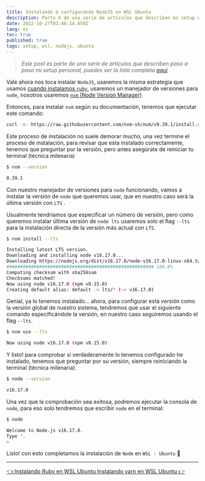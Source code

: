 ```yaml
---
title: Instalando & configurando NodeJS en WSL Ubuntu
description: Parte 6 de una serie de artículos que describen mi setup en WSL Ubuntu
date: 2022-10-27T03:46:14.859Z
lang: es
toc: true
published: true
tags: setup, wsl, nodejs, ubuntu
---
```


> _Este post es parte de una serie de artículos que describen paso a paso mi setup personal, puedes ver la lista completa [aquí](/articles/mi-setup-desarrollo-wsl-ubuntu)_

Vale ahora nos toca instalar `NodeJS`, usaremos la misma estrategia que usamos [cuando instalamos `ruby`](/articles/instalando-ruby-wsl-ubuntu), usaremos un manejador de versiones para ` node`, nosotros usaremos [`nvm` (Node Version Manager)](https://github.com/nvm-sh/nvm)

Entonces, para instalar `nvm` según su documentación, tenemos que ejecutar este comando:

```bash
curl -o- https://raw.githubusercontent.com/nvm-sh/nvm/v0.39.1/install.sh | bash
```

Este proceso de instalación no suele demorar mucho, una vez termine el proceso de instalación, para revisar que esta instalado correctamente, tenemos que preguntar por la versión, pero antes asegúrate de reiniciar tu terminal (técnica milenaria)

```bash
$ nvm --version

0.39.1
```

Con nuestro manejador de versiones para `node` funcionando, vamos a instalar la versión de `node` que queremos usar, que en nuestro caso será la última versión con `LTS` .

Usualmente tendríamos que especificar un número de versión, pero como queremos instalar última versión de `node lts` usaremos solo el flag `--lts` para la instalación directa de la versión más actual con `LTS`.

```bash
$ nvm install --lts

Installing latest LTS version.
Downloading and installing node v16.17.0...
Downloading https://nodejs.org/dist/v16.17.0/node-v16.17.0-linux-x64.tar.xz...
###################################################### 100.0%
Computing checksum with sha256sum
Checksums matched!
Now using node v16.17.0 (npm v8.15.0)
Creating default alias: default -> lts/* (-> v16.17.0)
```

Genial, ya lo tenemos instalado… ahora, para configurar esta versión como la versión global de nuestro sistema, tendremos que usar el siguiente comando especificándole la versión, en nuestro caso seguiremos usando el flag `--lts`.

```bash
$ nvm use --lts

Now using node v16.17.0 (npm v8.15.0)
```

Y listo! para comprobar si verdaderamente lo tenemos configurado he instalado, tenemos que preguntar por su versión, siempre reiniciando la terminal (técnica milenaria).

```bash
$ node --version

v16.17.0
```

Una vez que la comprobación sea exitosa, podremos ejecutar la consola de `node`, para eso solo tendremos que escribir `node` en el terminal:

```bash
$ node

Welcome to Node.js v16.17.0.
Type ".
>
```

Listo! con esto completamos la instalación de `Node` en `WSL - Ubuntu` 🎉

---

<div css={{ display: "flex", justifyContent: "space-between" }}>
  <a
    href="/articles/instalando-ruby-wsl-ubuntu"
    target="_self"
    css={{ display: "block", color: "#004BCC", textDecoration: "underline" }}
  >
    👈 Instalando Ruby en WSL Ubuntu
  </a>
  <a
    href="/articles/instalando-yarn-wsl-ubuntu"
    target="_self"
    css={{ display: "block", color: "#004BCC", textDecoration: "underline" }}
  >
    Instalando yarn en WSL Ubuntu 👉
  </a>
</div>
